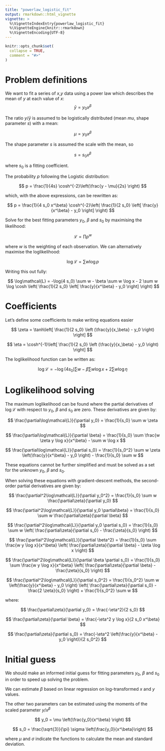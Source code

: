 ```yaml
---
title: "powerlaw_logistic_fit"
output: rmarkdown::html_vignette
vignette: >
  %\VignetteIndexEntry{powerlaw_logistic_fit}
  %\VignetteEngine{knitr::rmarkdown}
  %\VignetteEncoding{UTF-8}
---
```


```r
knitr::opts_chunk$set(
  collapse = TRUE,
  comment = "#>"
)
```


# Problem definitions

We want to fit a series of $x$,$y$ data using a power law which describes the mean of $y$ at each value of $x$: $$ \bar{y} = y_0 x^\beta $$

The ratio $y/\bar{y}$ is assumed to be logistically distributed (mean $mu$, shape parameter $s$) with a mean:

$$
\mu = y_0 x^\beta
$$

The shape parameter $s$ is assumed the scale with the mean, so

$$
s = s_0 x^\beta
$$

where $s_0$ is a fitting coefficient.

The probability $p$ following the Logistic distribution:

$$ 
p = \frac{1}{4s} \cosh^{-2}\left(\frac{y - \mu}{2s} \right)
$$

which, with the above expressions, can be rewritten as:

$$
p = \frac{1}{4 s_0 x^\beta} \cosh^{-2}\left( \frac{1}{2 s_0} \left[ \frac{y}{x^\beta} - y_0 \right] \right)
$$

Solve for the best fitting parameters $y_0$, $\beta$ and $s_0$ by maximising the likelihood:

$$
\mathcal{L} = \prod p^w
$$

where $w$ is the weighting of each observation. We can alternatively maximise the loglikelihood:

$$
\log\mathcal{L} = \sum w \log p
$$

Writing this out fully:

$$
\log\mathcal{L} = 
-\log(4 s_0) \sum w - \beta \sum w \log x - 
2 \sum w \log \cosh \left( \frac{1}{2 s_0} \left[ \frac{y}{x^\beta} - y_0 \right] \right)
$$

# Coefficients

Let's define some coefficients to make writing equations easier

$$
\zeta = \tanh\left[ \frac{1}{2 s_0} \left (\frac{y}{x_\beta} - y_0 \right) \right]
$$

$$
\eta = \cosh^{-1}\left[ \frac{1}{2 s_0} \left (\frac{y}{x_\beta} - y_0 \right) \right]
$$

The loglikelihood function can be written as:

$$
\log\mathcal{L} = 
-\log(4 s_0) \sum w - \beta \sum w \log x + 
2 \sum w \log \eta
$$

# Loglikelihood solving

The maximum loglikelihood can be found where the partial derivatives of $\log\mathcal{L}$ with respect to $y_0$, $\beta$ and $s_0$ are zero. These derivatives are given by:

$$
\frac{\partial\log\mathcal{L}}{\partial y_0} = 
\frac{1}{s_0} \sum w \zeta
$$

$$
\frac{\partial\log\mathcal{L}}{\partial \beta} =
\frac{1}{s_0} \sum \frac{w \zeta y \log x}{x^\beta} - \sum w \log x
$$

$$ 
\frac{\partial\log\mathcal{L}}{\partial s_0} =
\frac{1}{s_0^2} \sum w \zeta \left(\frac{y}{x^\beta} - y_0 \right) - 
\frac{1}{s_0} \sum w
$$

These equations cannot be further simplified and must be solved as a set for the unknown $y_0$, $\beta$ and $s_0$.

When solving these equations with gradient-descent methods, the second-order partial derivatives are given by:

$$
\frac{\partial^2\log\mathcal{L}}{\partial y_0^2} = 
\frac{1}{s_0} \sum w \frac{\partial\zeta}{\partial y_0}
$$

$$
\frac{\partial^2\log\mathcal{L}}{\partial y_0 \partial\beta} = 
\frac{1}{s_0} \sum w \frac{\partial\zeta}{\partial \beta}
$$

$$
\frac{\partial^2\log\mathcal{L}}{\partial y_0 \partial s_0} = 
\frac{1}{s_0} \sum w
\left( \frac{\partial\zeta}{\partial s_0} - \frac{\zeta}{s_0} \right)
$$

$$
\frac{\partial^2\log\mathcal{L}}{\partial \beta^2} = 
\frac{1}{s_0} \sum \frac{w y \log x}{x^\beta} 
\left( \frac{\partial\zeta}{\partial \beta} - \zeta \log x \right)
$$

$$
\frac{\partial^2\log\mathcal{L}}{\partial \beta \partial s_0} = 
\frac{1}{s_0} \sum \frac{w y \log x}{x^\beta} 
\left( \frac{\partial\zeta}{\partial \beta} - \frac{\zeta}{s_0} \right)
$$

$$
\frac{\partial^2\log\mathcal{L}}{\partial s_0^2} = 
\frac{1}{s_0^2} \sum w \left(\frac{y}{x^\beta} - y_0 \right) 
\left( \frac{\partial\zeta}{\partial s_0} - \frac{2 \zeta}{s_0} \right)
+ \frac{1}{s_0^2} \sum w
$$

where:

$$
\frac{\partial\zeta}{\partial y_0} = 
\frac{-\eta^2}{2 s_0}
$$

$$
\frac{\partial\zeta}{\partial \beta} = 
\frac{-\eta^2 y \log x}{2 s_0 x^\beta}
$$

$$
\frac{\partial\zeta}{\partial s_0} = 
\frac{-\eta^2 \left(\frac{y}{x^\beta} - y_0 \right)}{2 s_0^2}
$$

# Initial guess

We should make an informed initial guess for fitting parameters $y_0$, $\beta$ and $s_0$ in order to speed up solving the problem.

We can estimate $\beta$ based on linear regression on log-transformed $x$ and $y$ values.

The other two parameters can be estimated using the moments of the scaled parameter $y/x^\beta$

$$
y_0 = \mu \left(\frac{y_0}{x^\beta} \right)
$$

$$
s_0 = \frac{\sqrt{3}}{\pi} \sigma \left(\frac{y_0}{x^\beta}\right)
$$

where $\mu$ and $\sigma$ indicate the functions to calculate the mean and standard deviation.
